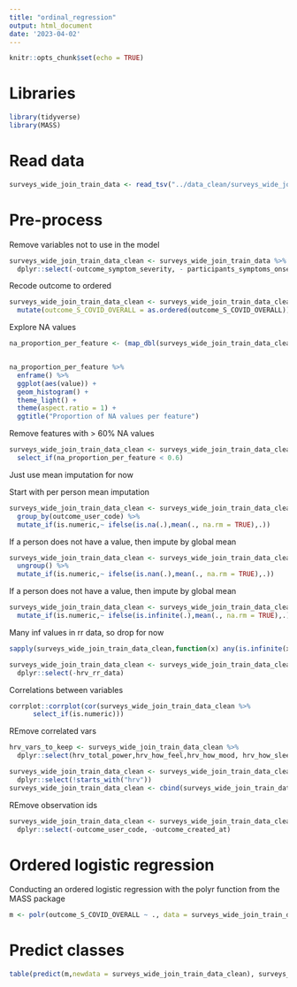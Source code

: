 ```yaml
---
title: "ordinal_regression"
output: html_document
date: '2023-04-02'
---
```


```r
knitr::opts_chunk$set(echo = TRUE)
```

# Libraries
```r
library(tidyverse)
library(MASS)
```

# Read data
```r
surveys_wide_join_train_data <- read_tsv("../data_clean/surveys_wide_join_train_data.tsv")
```

# Pre-process

Remove variables not to use in the model 
```r
surveys_wide_join_train_data_clean <- surveys_wide_join_train_data %>%
  dplyr::select(-outcome_symptom_severity, - participants_symptoms_onset, - participants_country, - participants_city)
```

Recode outcome to ordered
```r
surveys_wide_join_train_data_clean <- surveys_wide_join_train_data_clean %>%
  mutate(outcome_S_COVID_OVERALL = as.ordered(outcome_S_COVID_OVERALL))
```


Explore NA values
```r
na_proportion_per_feature <- (map_dbl(surveys_wide_join_train_data_clean, function(x) sum(is.na(x))) / nrow(surveys_wide_join_train_data_clean)) 


na_proportion_per_feature %>%
  enframe() %>%
  ggplot(aes(value)) +
  geom_histogram() +
  theme_light() +
  theme(aspect.ratio = 1) +
  ggtitle("Proportion of NA values per feature")
```

Remove features with > 60% NA values
```r
surveys_wide_join_train_data_clean <- surveys_wide_join_train_data_clean %>%
  select_if(na_proportion_per_feature < 0.6)
```

Just use mean imputation for now

Start with per person mean imputation

```r
surveys_wide_join_train_data_clean <- surveys_wide_join_train_data_clean %>%
  group_by(outcome_user_code) %>%
  mutate_if(is.numeric,~ ifelse(is.na(.),mean(., na.rm = TRUE),.)) 
```

If a person does not have a value, then impute by global mean
```r
surveys_wide_join_train_data_clean <- surveys_wide_join_train_data_clean %>%
  ungroup() %>%
  mutate_if(is.numeric,~ ifelse(is.nan(.),mean(., na.rm = TRUE),.)) 
```

If a person does not have a value, then impute by global mean
```r
surveys_wide_join_train_data_clean <- surveys_wide_join_train_data_clean %>%
  mutate_if(is.numeric,~ ifelse(is.infinite(.),mean(., na.rm = TRUE),.)) 

```

Many inf values in rr data, so drop for now
```r
sapply(surveys_wide_join_train_data_clean,function(x) any(is.infinite(x)))

```

```r
surveys_wide_join_train_data_clean <- surveys_wide_join_train_data_clean %>%
  dplyr::select(-hrv_rr_data)

```

Correlations between variables
```r
corrplot::corrplot(cor(surveys_wide_join_train_data_clean %>%
      select_if(is.numeric)))
```

REmove correlated vars 

```r
hrv_vars_to_keep <- surveys_wide_join_train_data_clean %>%
  dplyr::select(hrv_total_power,hrv_how_feel,hrv_how_mood, hrv_how_sleep, hrv_vlf, hrv_lfhf)

surveys_wide_join_train_data_clean <- surveys_wide_join_train_data_clean %>%
  dplyr::select(!starts_with("hrv"))
surveys_wide_join_train_data_clean <- cbind(surveys_wide_join_train_data_clean, hrv_vars_to_keep)

```


REmove observation ids
```r
surveys_wide_join_train_data_clean <- surveys_wide_join_train_data_clean %>%
  dplyr::select(-outcome_user_code, -outcome_created_at)
```


# Ordered logistic regression

Conducting an ordered logistic regression with the polyr function from the MASS package

```r
m <- polr(outcome_S_COVID_OVERALL ~ ., data = surveys_wide_join_train_data_clean, Hess=TRUE)

```

# Predict classes

```r
table(predict(m,newdata = surveys_wide_join_train_data_clean), surveys_wide_join_train_data_clean$outcome_S_COVID_OVERALL)
```

